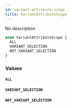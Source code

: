 ```yaml
---
id: variant-attribute-scope
title: VariantAttributeScope
---
```



No description

```graphql
enum VariantAttributeScope {
  ALL
  VARIANT_SELECTION
  NOT_VARIANT_SELECTION
}
```


### Values

#### `ALL` 




#### `VARIANT_SELECTION` 




#### `NOT_VARIANT_SELECTION` 






